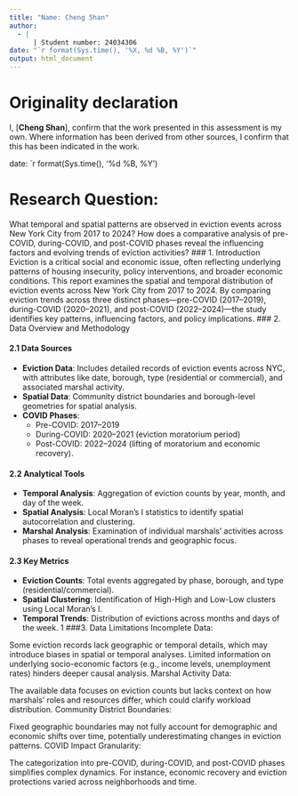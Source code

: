 ---
title: "Name: Cheng Shan"
author: 
  - |
      | Student number: 24034306
date: "`r format(Sys.time(), '%X, %d %B, %Y')`"
output: html_document
---


# Originality declaration

I, [**Cheng Shan**], confirm that the work presented in this assessment is my own. Where information has been derived from other sources, I confirm that this has been indicated in the work.

date: `r format(Sys.time(), '%d %B, %Y')


# Research Question:
What temporal and spatial patterns are observed in eviction events across New York City from 2017 to 2024? How does a comparative analysis of pre-COVID, during-COVID, and post-COVID phases reveal the influencing factors and evolving trends of eviction activities?
### 1. Introduction
Eviction is a critical social and economic issue, often reflecting underlying patterns of housing insecurity, policy interventions, and broader economic conditions. This report examines the spatial and temporal distribution of eviction events across New York City from 2017 to 2024. By comparing eviction trends across three distinct phases—pre-COVID (2017–2019), during-COVID (2020–2021), and post-COVID (2022–2024)—the study identifies key patterns, influencing factors, and policy implications.
### 2. Data Overview and Methodology

#### 2.1 Data Sources

-   **Eviction Data**: Includes detailed records of eviction events across NYC, with attributes like date, borough, type (residential or commercial), and associated marshal activity.
-   **Spatial Data**: Community district boundaries and borough-level geometries for spatial analysis.
-   **COVID Phases**:
    -   Pre-COVID: 2017–2019
    -   During-COVID: 2020–2021 (eviction moratorium period)
    -   Post-COVID: 2022–2024 (lifting of moratorium and economic recovery).

#### 2.2 Analytical Tools

-   **Temporal Analysis**: Aggregation of eviction counts by year, month, and day of the week.
-   **Spatial Analysis**: Local Moran's I statistics to identify spatial autocorrelation and clustering.
-   **Marshal Analysis**: Examination of individual marshals' activities across phases to reveal operational trends and geographic focus.

#### 2.3 Key Metrics

-   **Eviction Counts**: Total events aggregated by phase, borough, and type (residential/commercial).
-   **Spatial Clustering**: Identification of High-High and Low-Low clusters using Local Moran's I.
-   **Temporal Trends**: Distribution of evictions across months and days of the week.
1
###3. Data Limitations Incomplete Data:

Some eviction records lack geographic or temporal details, which may introduce biases in spatial or temporal analyses. Limited information on underlying socio-economic factors (e.g., income levels, unemployment rates) hinders deeper causal analysis. Marshal Activity Data:

The available data focuses on eviction counts but lacks context on how marshals' roles and resources differ, which could clarify workload distribution. Community District Boundaries:

Fixed geographic boundaries may not fully account for demographic and economic shifts over time, potentially underestimating changes in eviction patterns. COVID Impact Granularity:

The categorization into pre-COVID, during-COVID, and post-COVID phases simplifies complex dynamics. For instance, economic recovery and eviction protections varied across neighborhoods and time. 